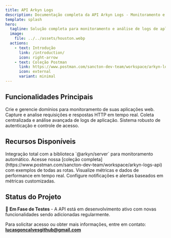 ```yaml
---
title: API Arkyn Logs
description: Documentação completa da API Arkyn Logs - Monitoramento e análise de logs para aplicações web
template: splash
hero:
  tagline: Solução completa para monitoramento e análise de logs de aplicações web
  image:
    file: ../../assets/houston.webp
  actions:
    - text: Introdução
      link: /introduction/
      icon: right-arrow
    - text: Coleção Postman
      link: https://www.postman.com/sancton-dev-team/workspace/arkyn-logs-api
      icon: external
      variant: minimal
---
```



## Funcionalidades Principais

<CardGrid stagger>
  <Card title="Gestão de Domínios" icon="setting">
    Crie e gerencie domínios para monitoramento de suas aplicações web.
  </Card>
  <Card title="Monitoramento HTTP" icon="document">
    Capture e analise requisições e respostas HTTP em tempo real.
  </Card>
  <Card title="Sistema de Logs" icon="list-format">
    Coleta centralizada e análise avançada de logs de aplicação.
  </Card>
  <Card title="Gestão de Usuários" icon="open-book">
    Sistema robusto de autenticação e controle de acesso.
  </Card>
</CardGrid>

## Recursos Disponíveis

<CardGrid>
  <Card title="Integração @arkyn/server" icon="rocket">
    Integração total com a biblioteca `@arkyn/server` para monitoramento
    automático.
  </Card>
  <Card title="Coleção Postman" icon="external">
    Acesse nossa [coleção
    completa](https://www.postman.com/sancton-dev-team/workspace/arkyn-logs-api)
    com exemplos de todas as rotas.
  </Card>
  <Card title="Dashboard Integrado" icon="rocket">
    Visualize métricas e dados de performance em tempo real.
  </Card>
  <Card title="Alertas Personalizáveis" icon="warning">
    Configure notificações e alertas baseados em métricas customizadas.
  </Card>
</CardGrid>

## Status do Projeto

🚧 **Em Fase de Testes** - A API está em desenvolvimento ativo com novas funcionalidades sendo adicionadas regularmente.

Para solicitar acesso ou obter mais informações, entre em contato: **[lucasgoncalvesgithub@gmail.com](mailto:lucasgoncalvesgithub@gmail.com)**
